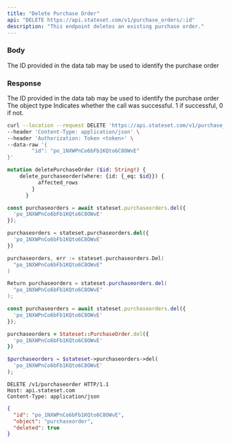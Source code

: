 ```yaml
---
title: "Delete Purchase Order"
api: "DELETE https://api.stateset.com/v1/purchase_orders/:id"
description: "This endpoint deletes an existing purchase order."
---
```


### Body

<ParamField body="purchase_order_id" type="string">
  The ID provided in the data tab may be used to identify the purchase order
</ParamField>

### Response

<ResponseField name="id" type="string">
  The ID provided in the data tab may be used to identify the purchase order
</ResponseField>

<ResponseField name="object" type="string">
  The object type
</ResponseField>

<ResponseField name="success" type="number">
  Indicates whether the call was successful. 1 if successful, 0 if not.
</ResponseField>

<RequestExample>

```bash cURL
curl --location --request DELETE 'https://api.stateset.com/v1/purchase_order' \
--header 'Content-Type: application/json' \
--header 'Authorization: Token <token>' \
--data-raw '{
		"id": "po_1NXWPnCo6bFb1KQto6C8OWvE"
}'
```

```graphQL GraphQL
mutation deletePurchaseOrder ($id: String!) {
    delete_purchaseorder(where: {id: {_eq: $id}}) {
          affected_rows
        }
      }
```

```js Node.js
const purchaseorders = await stateset.purchaseorders.del({
  'po_1NXWPnCo6bFb1KQto6C8OWvE'
});
```

```py Python
purchaseorders = stateset.purchaseorders.del({
  'po_1NXWPnCo6bFb1KQto6C8OWvE'
})
```

```go Go
purchaseorders, err := stateset.purchaseorders.Del(
  "po_1NXWPnCo6bFb1KQto6C8OWvE"
)
```

```java Java
Return purchaseorders = stateset.purchaseorders.del(
  "po_1NXWPnCo6bFb1KQto6C8OWvE"
);
```

```js Javascript
const purchaseorders = await stateset.purchaseorders.del({
  'po_1NXWPnCo6bFb1KQto6C8OWvE'
});
```

```ruby Ruby
purchaseorders = Stateset::PurchaseOrder.del({
  'po_1NXWPnCo6bFb1KQto6C8OWvE'
})
```

```php PHP
$purchaseorders = $stateset->purchaseorders->del(
  'po_1NXWPnCo6bFb1KQto6C8OWvE'
);
```

```http HTTP
DELETE /v1/purchaseorder HTTP/1.1
Host: api.stateset.com 
Content-Type: application/json
```

</RequestExample>

<ResponseExample>

```json Response
{
  "id": "po_1NXWPnCo6bFb1KQto6C8OWvE",
  "object": "purchaseorder",
  "deleted": true
}

```

</ResponseExample>
